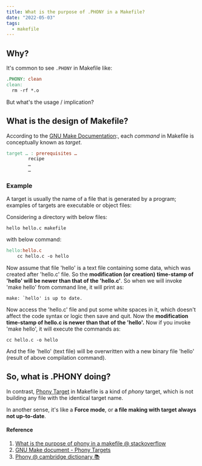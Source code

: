 ```yaml
---
title: What is the purpose of .PHONY in a Makefile?
date: "2022-05-03"
tags:
  - makefile
---
```


## Why?

It's common to see `.PHONY` in Makefile like:

```makefile
.PHONY: clean
clean:
  rm -rf *.o
```

But what's the usage / implication?

## What is the design of Makefile?

According to the [GNU Make Documentation](https://www.gnu.org/software/make/manual/make.html#Rule-Introduction):,
each _command_ in Makefile is conceptually known as _target_.

```makefile
target … : prerequisites …
        recipe
        …
        …
```

### Example

A target is usually the name of a file that is generated by a program;
examples of targets are executable or object files:

Considering a directory with below files:

```shell
hello hello.c makefile
```

with below command:

```makefile
hello:hello.c
    cc hello.c -o hello
```

Now assume that file 'hello' is a text file containing some data,
which was created after 'hello.c' file. So the **modification (or creation)**
**time-stamp of 'hello' will be newer than that of the 'hello.c'**.
So when we will invoke 'make hello' from command line, it will print as:

```shell
make: `hello' is up to date.
```

Now access the 'hello.c' file and put some white spaces in it,
which doesn't affect the code syntax or logic then save and quit. Now the
**modification time-stamp of hello.c is newer than that of the 'hello'.**
Now if you invoke 'make hello', it will execute the commands as:

```shell
cc hello.c -o hello
```

And the file 'hello' (text file) will be overwritten with a new binary
file 'hello' (result of above compilation command).

## So, what is .PHONY doing?

In contrast, [Phony Target](https://www.gnu.org/software/make/manual/make.html#Phony-Targets)
in Makefile is a kind of _phony_ target, which is not building any file with
the identical target name.

In another sense, it's like a **Force mode**,
or **a file making with target always not up-to-date**.

#### Reference

1. [What is the purpose of phony in a makefile @ stackoverflow](https://stackoverflow.com/questions/2145590/what-is-the-purpose-of-phony-in-a-makefile)
2. [GNU Make document - Phony Targets](https://www.gnu.org/software/make/manual/make.html#Phony-Targets)
3. [Phony @ cambridge dictionary 📚](https://dictionary.cambridge.org/dictionary/english/phony)
